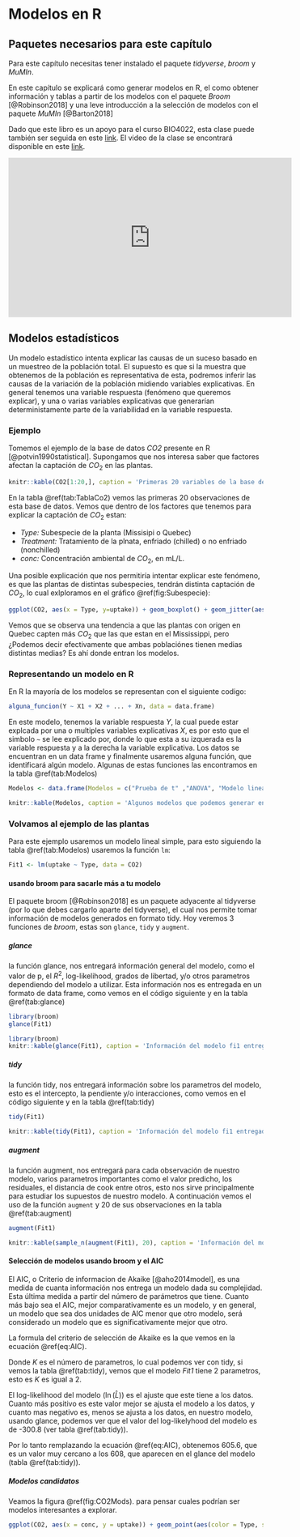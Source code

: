 # Modelos en R {#modelos}

## Paquetes necesarios para este capítulo

Para este capítulo necesitas tener instalado el paquete *tidyverse*, *broom* y *MuMIn*.

En este capítulo se explicará como generar modelos en R, el como obtener información y tablas a partir de los modelos con el paquete *Broom* [@Robinson2018] y una leve introducción a la selección de modelos con el paquete *MuMIn* [@Barton2018]

Dado que este libro es un apoyo para el curso BIO4022, esta clase puede también ser seguida en este [link](https://derek-corcoran-barrios.github.io/Clase5/Modelos). El video de la clase se encontrará disponible en este [link](https://www.youtube.com/watch?v=rsRPVwd1_8k&feature=youtu.be).

<iframe width="560" height="315" src="https://www.youtube.com/embed/rsRPVwd1_8k" frameborder="0" allow="autoplay; encrypted-media" allowfullscreen></iframe>

## Modelos estadísticos

Un modelo estadístico intenta explicar las causas de un suceso basado en un muestreo de la población total. El supuesto es que si la muestra que obtenemos de la población es representativa de esta, podremos inferir las causas de la variación de la población midiendo variables explicativas. En general tenemos una variable respuesta (fenómeno que queremos explicar), y una o varias variables explicativas que generarían deterministamente parte de la variabilidad en la variable respuesta.

### Ejemplo

Tomemos el ejemplo de la base de datos *CO2* presente en R [@potvin1990statistical]. Supongamos que nos interesa saber que factores afectan la captación de $CO_2$ en las plantas. 

```r
knitr::kable(CO2[1:20,], caption = 'Primeras 20 variables de la base de datos CO2.', booktabs = TRUE, row.names = FALSE)
```

En la tabla \@ref(tab:TablaCo2) vemos las primeras 20 observaciones de esta base de datos. Vemos que dentro de los factores que tenemos para explicar la captación de $CO_2$ estan: 

* *Type:* Subespecie de la planta (Missisipi o Quebec)
* *Treatment:* Tratamiento de la plnata, enfriado (chilled) o no enfriado (nonchilled)
* *conc:* Concentración ambiental de $CO_2$, en mL/L.

Una posible explicación que nos permitiría intentar explicar este fenómeno, es que las plantas de distintas subespecies, tendrán distinta captación de $CO_2$, lo cual exlploramos en el gráfico \@ref(fig:Subespecie):

```r

ggplot(CO2, aes(x = Type, y=uptake)) + geom_boxplot() + geom_jitter(aes(color = Type)) + theme_classic()
```

Vemos que se observa una tendencia a que las plantas con origen en Quebec capten más $CO_2$ que las que estan en el Mississippi, pero ¿Podemos decir efectivamente que ambas poblaciónes tienen medias distintas medias? Es ahí donde entran los modelos.

### Representando un modelo en R

En R la mayoría de los modelos se representan con el siguiente codigo:

```r
alguna_funcion(Y ~ X1 + X2 + ... + Xn, data = data.frame)
```

En este modelo, tenemos la variable respuesta *Y*, la cual puede estar explcada por una o multiples variables explicativas *X*, es por esto que el simbolo `~` se lee explicado por, donde lo que esta a su izquerada es la variable respuesta y a la derecha la variable explicativa. Los datos se encuentran en un data frame y finalmente usaremos alguna función, que identificará algún modelo. Algunas de estas funciones las encontramos en la tabla \@ref(tab:Modelos)

```r
Modelos <- data.frame(Modelos = c("Prueba de t" ,"ANOVA", "Modelo lineal simple", "modelo lineal generalizado", "Modelo aditivo", "Modelo no lineal", "modelos lineales mixtos", "Boosted regression trees"), Funcion = c("t.test()", "aov()", "lm()", "glm()", "gam()", "nls()", "lmer()", "gbm()"))

knitr::kable(Modelos, caption = 'Algunos modelos que podemos generar en R', booktabs = TRUE, row.names = FALSE)
```


### Volvamos al ejemplo de las plantas

Para este ejemplo usaremos un modelo lineal simple, para esto siguiendo la tabla \@ref(tab:Modelos) usaremos la función `lm`:

```r
Fit1 <- lm(uptake ~ Type, data = CO2)
```

#### usando broom para sacarle más a tu modelo

El paquete broom [@Robinson2018] es un paquete adyacente al tidyverse (por lo que debes cargarlo aparte del tidyverse), el cual nos permite tomar información de modelos generados en formato tidy. Hoy veremos 3 funciones de *broom*, estas son `glance`, `tidy` y `augment`.

##### glance

la función glance, nos entregará información general del modelo, como el valor de p, el $R^2$, log-likelihood, grados de libertad, y/o otros parametros dependiendo del modelo a utilizar. Esta información nos es entregada en un formato de data frame, como vemos en el código siguiente y en la tabla \@ref(tab:glance)

```r
library(broom)
glance(Fit1)
```

```r
library(broom)
knitr::kable(glance(Fit1), caption = 'Información del modelo fi1 entregada por la función glance', booktabs = TRUE, row.names = FALSE)
```

##### tidy

la función tidy, nos entregará información sobre los parametros del modelo, esto es el intercepto, la pendiente y/o interacciones, como vemos en el código siguiente y en la tabla \@ref(tab:tidy)

```r
tidy(Fit1)
```

```r
knitr::kable(tidy(Fit1), caption = 'Información del modelo fi1 entregada por la función glance', booktabs = TRUE, row.names = FALSE)
```

##### augment

la función augment, nos entregará para cada observación de nuestro modelo, varios parametros importantes como el valor predicho, los residuales, el distancia de cook entre otros, esto nos sirve principalmente para estudiar los supuestos de nuestro modelo. A continuación vemos el uso de la función `augment` y 20 de sus observaciones en la tabla \@ref(tab:augment)

```r
augment(Fit1)
```

```r
knitr::kable(sample_n(augment(Fit1), 20), caption = 'Información del modelo fi1 entregada por la función augment', booktabs = TRUE, row.names = FALSE)
```

#### Selección de modelos usando broom y el AIC

El AIC, o Criterio de informacion de Akaike [@aho2014model], es una medida de cuanta información nos entrega un modelo dada su complejidad. Esta última medida a partir del número de parámetros que tiene. Cuanto más bajo sea el AIC, mejor comparativamente es un modelo, y en general, un modelo que sea dos unidades de AIC menor que otro modelo, será considerado un modelo que es significativamente mejor que otro.

La formula del criterio de selección de Akaike es la que vemos en la ecuación \@ref(eq:AIC).

\begin{equation} 
  AIC = 2 K - 2 \ln{(\hat{L})}
  (\#eq:AIC)
\end{equation} 


Donde $K$ es el número de parametros, lo cual podemos ver con tidy, si vemos la tabla \@ref(tab:tidy), vemos que el modelo *Fit1* tiene 2 parametros, esto es $K$ es igual a 2.

El log-likelihood del modelo ($\ln{(\hat{L})}$) es el ajuste que este tiene a los datos. Cuanto más positivo es este valor mejor se ajusta el modelo a los datos, y cuanto mas negativo es, menos se ajusta a los datos, en nuestro modelo, usando glance, podemos ver que el valor del log-likelyhood del modelo es de -300.8 (ver tabla \@ref(tab:tidy)).

Por lo tanto remplazando la ecuación \@ref(eq:AIC), obtenemos 605.6, que es un valor muy cercano a los 608, que aparecen en el glance del modelo (tabla \@ref(tab:tidy)).

##### Modelos candidatos

Veamos la figura \@ref(fig:CO2Mods). para pensar cuales podrían ser modelos interesantes a explorar.

```r
ggplot(CO2, aes(x = conc, y = uptake)) + geom_point(aes(color = Type, shape = Treatment), size = 3)
```
